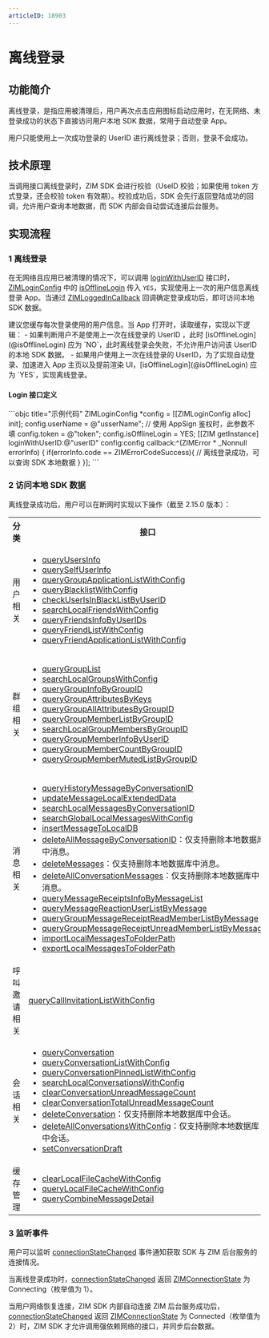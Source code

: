 ```yaml
---
articleID: 18903
---
```


# 离线登录

## 功能简介

离线登录，是指应用被清理后，用户再次点击应用图标启动应用时，在无网络、未登录成功的状态下直接访问用户本地 SDK 数据，常用于自动登录 App。

<Note title="说明">

用户只能使用上一次成功登录的 UserID 进行离线登录；否则，登录不会成功。
</Note>

## 技术原理

当调用接口离线登录时，ZIM SDK 会进行校验（UseID 校验；如果使用 token 方式登录，还会校验 token 有效期）。校验成功后，SDK 会先行返回登陆成功的回调，允许用户查询本地数据，而 SDK 内部会自动尝试连接后台服务。



## 实现流程

### 1 离线登录

在无网络且应用已被清理的情况下，可以调用 [loginWithUserID](https://doc-zh.zego.im/article/api?doc=zim_API~objective-c_ios~protocol~ZIM#login-with-user-id-config-callback-2) 接口时，[ZIMLoginConfig](@-ZIMLoginConfig) 中的 [isOfflineLogin](@isOfflineLogin) 传入 `YES`，实现使用上一次的用户信息离线登录 App。当通过 [ZIMLoggedInCallback](@ZIMLoggedInCallback) 回调确定登录成功后，即可访问本地 SDK 数据。 

<Note title="说明">
建议您缓存每次登录使用的用户信息。当 App 打开时，读取缓存，实现以下逻辑：
- 如果判断用户不是使用上一次在线登录的 UserID ，此时 [isOfflineLogin](@isOfflineLogin) 应为 `NO`，此时离线登录会失败，不允许用户访问该 UserID 的本地 SDK 数据。
- 如果用户使用上一次在线登录的 UserID，为了实现自动登录、加速进入 App 主页以及提前渲染 UI，[isOfflineLogin](@isOfflineLogin) 应为 `YES`，实现离线登录。
</Note>

#### Login 接口定义

<CodeGroup>
```objc title="示例代码"
ZIMLoginConfig *config = [[ZIMLoginConfig alloc] init];
config.userName = @"usserName";
// 使用 AppSign 鉴权时，此参数不填
config.token = @"token";
config.isOfflineLogin = YES;
[[ZIM getInstance] loginWithUserID:@"userID" config:config callback:^(ZIMError * _Nonnull errorInfo) {
    if(errorInfo.code == ZIMErrorCodeSuccess){
        // 离线登录成功，可以查询 SDK 本地数据
    }
}];
```
</CodeGroup>



### 2 访问本地 SDK 数据

离线登录成功后，用户可以在断网时实现以下操作（截至 2.15.0 版本）：

<table>
<tbody><tr>
<th>分类</th>
<th>接口</th>
</tr>
<tr>
<td>用户相关</td>
<td><ul>
<li><a href="https://doc-zh.zego.im/article/api?doc=zim_API~objective-c_ios~protocol~ZIM#query-users-info-user-i-ds-config-callback" target="_blank" referer="noopener">queryUsersInfo</a></li>
<li><a href="https://doc-zh.zego.im/article/api?doc=zim_API~objective-c_ios~protocol~ZIM#query-self-user-info-callback" target="_blank" referer="noopener">querySelfUserInfo</a></li>
<li><a href="https://doc-zh.zego.im/article/api?doc=zim_API~objective-c_ios~protocol~ZIM#query-group-application-list-with-config-callback" target="_blank" referer="noopener">queryGroupApplicationListWithConfig</a></li>
<li><a href="https://doc-zh.zego.im/article/api?doc=zim_API~objective-c_ios~protocol~ZIM#query-blacklist-with-config-config-callback">queryBlacklistWithConfig</a></li>
<li><a href="https://doc-zh.zego.im/article/api?doc=zim_API~objective-c_ios~protocol~ZIM#check-user-is-in-black-list-by-user-id-user-id-callback">checkUserIsInBlackListByUserID</a></li>
<li><a href="https://doc-zh.zego.im/article/api?doc=zim_API~objective-c_ios~protocol~ZIM#search-local-friends-with-config-config-callback">searchLocalFriendsWithConfig</a></li>
<li><a href="https://doc-zh.zego.im/article/api?doc=zim_API~objective-c_ios~protocol~ZIM#query-friends-info-by-user-i-ds-user-i-ds-callback">queryFriendsInfoByUserIDs</a></li>
<li><a href="https://doc-zh.zego.im/article/api?doc=zim_API~objective-c_ios~protocol~ZIM#query-friend-list-with-config-config-callback">queryFriendListWithConfig</a></li>
<li><a href="https://doc-zh.zego.im/article/api?doc=zim_API~objective-c_ios~protocol~ZIM#query-friend-application-list-with-config-config-callback">queryFriendApplicationListWithConfig</a></li>
</ul></td>
</tr>
<tr>
<td>群组相关</td>
<td><ul>
<li><a href="https://doc-zh.zego.im/article/api?doc=zim_API~objective-c_ios~protocol~ZIM#query-group-list" target="_blank" referer="noopener">queryGroupList</a></li>
<li><a href="https://doc-zh.zego.im/article/api?doc=zim_API~objective-c_ios~protocol~ZIM#search-local-group-members-by-group-id-group-id-config-callback" target="_blank" referer="noopener">searchLocalGroupsWithConfig</a></li>
<li><a href="https://doc-zh.zego.im/article/api?doc=zim_API~objective-c_ios~protocol~ZIM#query-group-info-by-group-id-callback" target="_blank" referer="noopener">queryGroupInfoByGroupID</a></li>
<li><a href="https://doc-zh.zego.im/article/api?doc=zim_API~objective-c_ios~protocol~ZIM#query-group-attributes-by-keys-group-id-callback" target="_blank" referer="noopener">queryGroupAttributesByKeys</a></li>
<li><a href="https://doc-zh.zego.im/article/api?doc=zim_API~objective-c_ios~protocol~ZIM#query-group-all-attributes-by-group-id-callback" target="_blank" referer="noopener">queryGroupAllAttributesByGroupID</a></li>
<li><a href="https://doc-zh.zego.im/article/api?doc=zim_API~objective-c_ios~protocol~ZIM#query-group-member-list-by-group-id-config-callback" target="_blank" referer="noopener">queryGroupMemberListByGroupID</a></li>
<li><a href="https://doc-zh.zego.im/article/api?doc=zim_API~objective-c_ios~protocol~ZIM#search-local-group-members-by-group-id-group-id-config-callback" target="_blank" referer="noopener">searchLocalGroupMembersByGroupID</a></li>
<li><a href="https://doc-zh.zego.im/article/api?doc=zim_API~objective-c_ios~protocol~ZIM#query-group-member-info-by-user-id-group-id-callback" target="_blank" referer="noopener">queryGroupMemberInfoByUserID</a></li>
<li><a href="https://doc-zh.zego.im/article/api?doc=zim_API~objective-c_ios~protocol~ZIM#query-group-member-count-by-group-id-group-id-callback" target="_blank" referer="noopener">queryGroupMemberCountByGroupID</a></li>
<li><a href="https://doc-zh.zego.im/article/api?doc=zim_API~objective-c_ios~protocol~ZIM#query-group-member-muted-list-by-group-id-config-callback" target="_blank" referer="noopener">queryGroupMemberMutedListByGroupID</a></li>
</ul></td>
</tr>
<tr>
<td>消息相关</td>
<td><ul>
<li><a href="https://doc-zh.zego.im/article/api?doc=zim_API~objective-c_ios~protocol~ZIM#query-history-message-by-conversation-id-conversation-type-config-callback" target="_blank" referer="noopener">queryHistoryMessageByConversationID</a></li>
<li><a href="https://doc-zh.zego.im/article/api?doc=zim_API~objective-c_ios~protocol~ZIM#update-message-local-extended-data-local-extended-data-message-callback" target="_blank" referer="noopener">updateMessageLocalExtendedData</a></li>
<li><a href="https://doc-zh.zego.im/article/api?doc=zim_API~objective-c_ios~protocol~ZIM#search-local-messages-by-conversation-id-conversation-id-conversation-type-config-callback" target="_blank" referer="noopener">searchLocalMessagesByConversationID</a></li>
<li><a href="https://doc-zh.zego.im/article/api?doc=zim_API~objective-c_ios~protocol~ZIM#search-global-local-messages-with-config-config-callback" target="_blank" referer="noopener">searchGlobalLocalMessagesWithConfig</a></li>
<li><a href="https://doc-zh.zego.im/article/api?doc=zim_API~objective-c_ios~protocol~ZIM#insert-message-to-local-db-message-conversation-id-conversation-type-sender-user-id-callback" target="_blank" referer="noopener">insertMessageToLocalDB</a></li>
<li><a href="https://doc-zh.zego.im/article/api?doc=zim_API~objective-c_ios~protocol~ZIM#delete-all-message-by-conversation-id-conversation-id-conversation-type-config-callback" target="_blank" referer="noopener">deleteAllMessageByConversationID</a>：仅支持删除本地数据库中消息。</li>
<li><a href="https://doc-zh.zego.im/article/api?doc=zim_API~objective-c_ios~protocol~ZIM#delete-messages-message-list-conversation-id-conversation-type-config-callback" target="_blank" referer="noopener">deleteMessages</a>：仅支持删除本地数据库中消息。</li><li><a href="https://doc-zh.zego.im/article/api?doc=zim_API~objective-c_ios~protocol~ZIM#delete-all-conversation-messages-with-config-config-callback" target="_blank" referer="noopener">deleteAllConversationMessages</a>：仅支持删除本地数据库中消息。</li>
<li><a href="https://doc-zh.zego.im/article/api?doc=zim_API~objective-c_ios~protocol~ZIM#query-message-receipts-info-by-message-list-message-list-conversation-id-conversation-type-callback" target="_blank" referer="noopener">queryMessageReceiptsInfoByMessageList</a></li>
<li><a href="https://doc-zh.zego.im/article/api?doc=zim_API~objective-c_ios~protocol~ZIM#query-message-reaction-user-list-by-message-message-config-callback" target="_blank" referer="noopener">queryMessageReactionUserListByMessage</a></li>
<li><a href="https://doc-zh.zego.im/article/api?doc=zim_API~objective-c_ios~protocol~ZIM#query-group-message-receipt-read-member-list-by-message-message-group-id-config-callback" target="_blank" referer="noopener">queryGroupMessageReceiptReadMemberListByMessage</a></li><li><a href="https://doc-zh.zego.im/article/api?doc=zim_API~objective-c_ios~protocol~ZIM#query-group-message-receipt-unread-member-list-by-message-message-group-id-config-callback" target="_blank" referer="noopener">queryGroupMessageReceiptUnreadMemberListByMessage</a></li>
<li><a href="https://doc-zh.zego.im/article/api?doc=zim_API~objective-c_ios~protocol~ZIM#import-local-messages-to-folder-path-folder-path-config-progress-callback" target="_blank" referer="noopener">importLocalMessagesToFolderPath</a></li>
<li><a href="https://doc-zh.zego.im/article/api?doc=zim_API~objective-c_ios~protocol~ZIM#export-local-messages-to-folder-path-folder-path-config-progress-callback" target="_blank" referer="noopener">exportLocalMessagesToFolderPath</a></li>
</ul></td>
</tr>
<tr>
<td>呼叫邀请相关</td>
<td><a href="https://doc-zh.zego.im/article/api?doc=zim_API~objective-c_ios~protocol~ZIM#query-call-invitation-list-with-config-callback" target="_blank" referer="noopener">queryCallInvitationListWithConfig</a></td>
</tr>
<tr>
<td>会话相关</td>
<td><ul>
<li><a href="https://doc-zh.zego.im/article/api?doc=zim_API~objective-c_ios~protocol~ZIM#query-conversation-conversation-id-conversation-type-callback" target="_blank" referer="noopener">queryConversation</a></li>
<li><a href="https://doc-zh.zego.im/article/api?doc=zim_API~objective-c_ios~protocol~ZIM#query-conversation-list-with-config-callback" target="_blank" referer="noopener">queryConversationListWithConfig</a></li>
<li><a href="https://doc-zh.zego.im/article/api?doc=zim_API~objective-c_ios~protocol~ZIM#query-conversation-list-with-config-callback" target="_blank" referer="noopener">queryConversationPinnedListWithConfig</a></li>
<li><a href="https://doc-zh.zego.im/article/api?doc=zim_API~objective-c_ios~protocol~ZIM#search-local-conversations-with-config-config-callback" target="_blank" referer="noopener">searchLocalConversationsWithConfig</a></li>
<li><a href="https://doc-zh.zego.im/article/api?doc=zim_API~objective-c_ios~protocol~ZIM#clear-conversation-unread-message-count-conversation-type-config-callback" target="_blank" referer="noopener">clearConversationUnreadMessageCount</a></li>
<li><a href="https://doc-zh.zego.im/article/api?doc=zim_API~objective-c_ios~protocol~ZIM#clear-conversation-total-unread-message-count-callback" target="_blank" referer="noopener">clearConversationTotalUnreadMessageCount</a></li>
<li><a href="https://doc-zh.zego.im/article/api?doc=zim_API~objective-c_ios~protocol~ZIM#delete-conversation-conversation-type-config-callback" target="_blank" referer="noopener">deleteConversation</a>：仅支持删除本地数据库中会话。</li>
<li><a href="https://doc-zh.zego.im/article/api?doc=zim_API~objective-c_ios~protocol~ZIM#delete-all-conversations-with-config-config-callback" target="_blank" referer="noopener">deleteAllConversationsWithConfig</a>：仅支持删除本地数据库中会话。</li>
<li><a href="https://doc-zh.zego.im/article/api?doc=zim_API~objective-c_ios~protocol~ZIM#set-conversation-draft-draft-conversation-id-conversation-type-callback" target="_blank" referer="noopener">setConversationDraft</a></li>
</ul></td>
</tr>
<tr>
<td>缓存管理</td>
<td><ul>
<li><a href="https://doc-zh.zego.im/article/api?doc=zim_API~objective-c_ios~protocol~ZIM#clear-local-file-cache-with-config-config-callback" target="_blank" referer="noopener">clearLocalFileCacheWithConfig</a></li>
<li><a href="https://doc-zh.zego.im/article/api?doc=zim_API~objective-c_ios~protocol~ZIM#query-local-file-cache-with-config-config-callback" target="_blank" referer="noopener">queryLocalFileCacheWithConfig</a></li><li><a href="https://doc-zh.zego.im/article/api?doc=zim_API~java_android~class~ZIM#query-combine-message-detail">queryCombineMessageDetail</a></li>
</ul></td>
</tr>
</tbody>
</table>

### 3 监听事件

用户可以监听 [connectionStateChanged](https://doc-zh.zego.im/article/api?doc=zim_API~objective-c_ios~protocol~ZIMEventHandler#zim-connection-state-changed-event-extended-data) 事件通知获取 SDK 与 ZIM 后台服务的连接情况。

当离线登录成功时，[connectionStateChanged](https://doc-zh.zego.im/article/api?doc=zim_API~objective-c_ios~protocol~ZIMEventHandler#zim-connection-state-changed-event-extended-data) 返回 [ZIMConnectionState](https://doc-zh.zego.im/article/api?doc=zim_API~objectivec_ios~enum~ZIMConnectionState) 为 Connecting（枚举值为 1）。

当用户网络恢复连接，ZIM SDK 内部自动连接 ZIM 后台服务成功后，[connectionStateChanged](https://doc-zh.zego.im/article/api?doc=zim_API~objective-c_ios~protocol~ZIMEventHandler#zim-connection-state-changed-event-extended-data) 返回 [ZIMConnectionState](https://doc-zh.zego.im/article/api?doc=zim_API~objectivec_ios~enum~ZIMConnectionState) 为 Connected（枚举值为 2）时，ZIM SDK 才允许调用强依赖网络的接口，并同步后台数据。